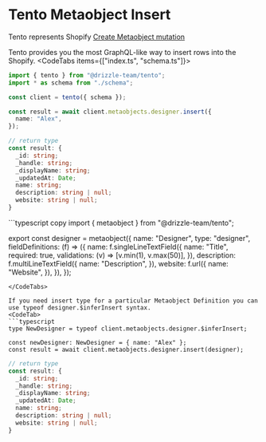 
# Tento Metaobject Insert

Tento represents Shopify [Create Metaobject mutation](https://shopify.dev/docs/api/admin-graphql/2024-10/mutations/metaobjectCreate)

Tento provides you the most GraphQL-like way to insert rows into the Shopify.
<CodeTabs items={["index.ts", "schema.ts"]}>
<CodeTab>
```typescript copy
import { tento } from "@drizzle-team/tento";
import * as schema from "./schema";

const client = tento({ schema });

const result = await client.metaobjects.designer.insert({
  name: "Alex",
});
```
```typescript
// return type
const result: {
  _id: string;
  _handle: string;
  _displayName: string;
  _updatedAt: Date;
  name: string;
  description: string | null;
  website: string | null;
}
```
</CodeTab>
```typescript copy
import { metaobject } from "@drizzle-team/tento";

export const designer = metaobject({
  name: "Designer",
  type: "designer",
  fieldDefinitions: (f) => ({
    name: f.singleLineTextField({
      name: "Title",
      required: true,
      validations: (v) => [v.min(1), v.max(50)],
    }),
    description: f.multiLineTextField({
      name: "Description",
    }),
    website: f.url({
      name: "Website",
    }),
  }),
});
```
</CodeTabs>  

If you need insert type for a particular Metaobject Definition you can use typeof designer.$inferInsert syntax.
<CodeTab>
```typescript
type NewDesigner = typeof client.metaobjects.designer.$inferInsert;

const newDesigner: NewDesigner = { name: "Alex" };
const result = await client.metaobjects.designer.insert(designer);
```
```typescript
// return type
const result: {
  _id: string;
  _handle: string;
  _displayName: string;
  _updatedAt: Date;
  name: string;
  description: string | null;
  website: string | null;
}
```
</CodeTab>
